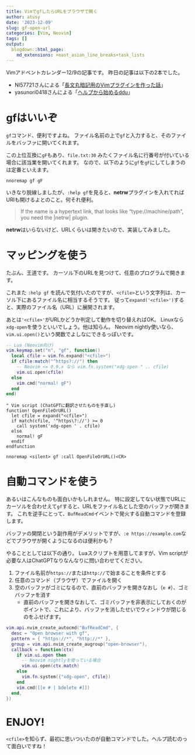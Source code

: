```yaml
---
title: VimでgfしたらURLをブラウザで開く
author: atusy
date: '2023-12-09'
slug: gf-open-url
categories: [Vim, Neovim]
tags: []
output:
  blogdown::html_page:
    md_extensions: +east_asian_line_breaks+task_lists
---
```


Vimアドベントカレンダー12/9の記事です。
昨日の記事は以下の2本でした。

- NI57721さんによる「[長文丸暗記用のVimプラグインを作った話](https://zenn.dev/vim_jp/articles/vim-shakyo-plugin)」
- yasunori0418さんによる「[ヘルプから始めるddu](https://zenn.dev/vim_jp/articles/0005-search_help_with_ddu)」

# gfはいいぞ

`gf`コマンド、便利ですよね。
ファイル名前の上で`gf`と入力すると、そのファイルをバッファに開いてくれます。

この上位互換に`gF`もあり、`file.txt:30` みたくファイル名に行番号が付いている場合に該当業を開いてくれます。
なので、以下のように`gf`を`gF`にしてしまうのは定番といえます。

``` vim
nnoremap gf gF
```

いきなり脱線しましたが、`:help gf`を見ると、**netrw**プラグインを入れてればURIも開けるよとのこと。何それ便利。

> If the name is a hypertext link, that looks like "type://machine/path", you need the |netrw| plugin.

**netrw**はいらないけど、URLくらいは開きたいので、実装してみました。

# マッピングを使う

たぶん、王道です。
カーソル下のURLを見つけて、任意のプログラムで開きます。

これまた `:help gf` を読んで気付いたのですが、`<cfile>`という文字列は、カーソル下にあるファイル名に相当するそうです。
従って`expand('<cfile>')`すると、実際のファイル名（URL）に展開されます。

あとは`'<cfile>'`がURLかどうか判定して動作を切り替えればOK。
Linuxなら`xdg-open`を使うといいでしょう。他は知らん。
Neovim nightly使いなら、`vim.ui.open()`という関数でよしなにできるっぽいです。


```lua
-- Lua (Neovim向け)
vim.keymap.set("n", "gf", function()
  local cfile = vim.fn.expand("<cfile>")
  if cfile:match("^https?://") then
    -- Neovim <= 0.9.x なら vim.fn.system("xdg-open " .. cfile)
    vim.ui.open(cfile)
  else
    vim.cmd("normal! gF")
  end
end)
```

``` vim
" Vim script (ChatGPTに翻訳させたものを手直し)
function! OpenFileOrURL()
  let cfile = expand("<cfile>")
  if match(cfile, '^https\?://') >= 0
    call system('xdg-open ' . cfile)
  else
    normal! gF
  endif
endfunction

nnoremap <silent> gf :call OpenFileOrURL()<CR>
```

# 自動コマンドを使う

あるいはこんなものも面白いかもしれません。
特に設定してない状態でURLにカーソルを合わせえて`gf`すると、URLをファイル名とした空のバッファが開きます。
これを逆手にとって、`BufReadCmd`イベントで発火する自動コマンドを登録します。

バッファの開閉という副作用がデメリットですが、`:e https://example.com`などでブラウザが開くようになるのは便利かも？

やることとしては以下の通り。
Luaスクリプトを用意してますが、Vim scriptが必要な人はChatGPTなりなんなりに問い合わせてください。

1. ファイル名前が`https://`または`http://`で始まることを条件とする
2. 任意のコマンド（ブラウザ）でファイルを開く
3. 空のバッファがゴミになるので、直前のバッファを開きなおし（`e #`）、ゴミバッファを消す
    - 直前のバッファを開きなおして、ゴミバッファを非表示にしておくのがポイントで、これにより、バッファを消したせいでウィンドウが閉じるのをふせげます。

``` lua
vim.api.nvim_create_autocmd("BufReadCmd", {
  desc = "Open browser with gf",
  pattern = { "https://*", "http://*" },
  group = vim.api.nvim_create_augroup("open-browser"),
  callback = function(ctx)
    if vim.ui.open then
      -- Neovim nightlyを使っている場合
      vim.ui.open(ctx.match)
    else
      vim.fn.system({"xdg-open", cfile})
    end
    vim.cmd([[e # | bdelete #]])
  end,
})
```

# ENJOY!

`<cfile>`を知らず、最初に思いついたのが自動コマンドでした。ヘルプ読むのって面白いですね！
